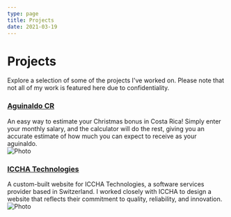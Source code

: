 ```yaml
---
type: page
title: Projects
date: 2021-03-19
---
```


# Projects

Explore a selection of some of the projects I've worked on. Please note that not all of my work is featured here due to confidentiality.


### [Aguinaldo CR](https://aguinaldo.andresromero.dev/)
An easy way to estimate your Christmas bonus in Costa Rica! Simply enter your monthly salary, and the calculator will do the rest, giving you an accurate estimate of how much you can expect to receive as your aguinaldo.
<br/>
<Image
  src="/images/aguinaldocr.jpg"
  alt="Photo"
  width={850}
  height={550}
  priority
  className="next-image"
/>

### [ICCHA Technologies](https://www.iccha-technologies.com/)
A custom-built website for ICCHA Technologies, a software services provider based in Switzerland.
I worked closely with ICCHA to design a website that reflects their commitment to quality, reliability, and innovation. 
<br/>
<Image
  src="/images/icchasite.jpg"
  alt="Photo"
  width={850}
  height={550}
  priority
  className="next-image"
/>